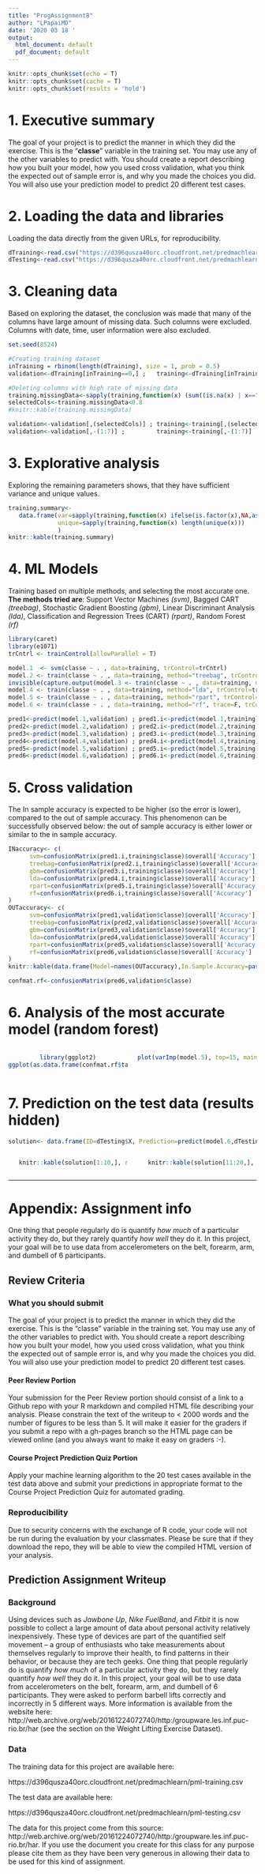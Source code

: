 ```yaml
---
title: "ProgAssignment8"
author: "LPapaiMD"
date: '2020 03 18 '
output:
  html_document: default
  pdf_document: default
---
```


```r
knitr::opts_chunk$set(echo = T)
knitr::opts_chunk$set(cache = T)
knitr::opts_chunk$set(results = 'hold')
```

# 1. Executive summary
The goal of your project is to predict the manner in which they did the exercise. This is the "**classe**" variable in the training set. You may use any of the other variables to predict with. You should create a report describing how you built your model, how you used cross validation, what you think the expected out of sample error is, and why you made the choices you did. You will also use your prediction model to predict 20 different test cases.

# 2. Loading the data and libraries
Loading the data directly from the given URLs, for reproducibility.
```r
dTraining<-read.csv("https://d396qusza40orc.cloudfront.net/predmachlearn/pml-training.csv")
dTesting<-read.csv("https://d396qusza40orc.cloudfront.net/predmachlearn/pml-testing.csv")
```

# 3. Cleaning data
Based on exploring the dataset, the conclusion was made that many of the columns have large amount of missing data. Such columns were excluded.  
Columns with date, time, user information were also excluded.

```r
set.seed(8524)

#Creating training dataset
inTraining = rbinom(length(dTraining), size = 1, prob = 0.5)
validation<-dTraining[inTraining==0,] ;   training<-dTraining[inTraining==1,]

#Deleting columns with high rate of missing data
training.missingData<-sapply(training,function(x) (sum((is.na(x) | x==""))/length(x)))
selectedCols<-training.missingData<0.8
#knitr::kable(training.missingData)

validation<-validation[,(selectedCols)] ; training<-training[,(selectedCols)]
validation<-validation[,-(1:7)] ;         training<-training[,-(1:7)]
```

# 3. Explorative analysis
Exploring the remaining parameters shows, that they have sufficient variance and unique values.
```r
training.summary<-
   data.frame(var=sapply(training,function(x) ifelse(is.factor(x),NA,as.character(var(x)))),
              unique=sapply(training,function(x) length(unique(x)))
              )
knitr::kable(training.summary)
```

# 4. ML Models
Training based on multiple methods, and selecting the most accurate one.  
**The methods tried are**: Support Vector Machines *(svm)*, Bagged CART *(treebag)*, Stochastic Gradient Boosting *(gbm)*, Linear Discriminant Analysis *(lda)*, Classification and Regression Trees (CART) *(rpart)*, Random Forest *(rf)*

```r
library(caret)
library(e1071)
trCntrl <- trainControl(allowParallel = T)
```
```r
model.1  <- svm(classe ~ . , data=training, trControl=trCntrl)
model.2 <- train(classe ~ . , data=training, method="treebag", trControl=trCntrl)
invisible(capture.output(model.3 <- train(classe ~ . , data=training, method="gbm", trControl=trCntrl)))
model.4 <- train(classe ~ . , data=training, method="lda", trControl=trCntrl)
model.5 <- train(classe ~ . , data=training, method="rpart", trControl=trCntrl)
model.6 <- train(classe ~ . , data=training, method="rf", trace=F, trControl=trCntrl)
```
```r
pred1<-predict(model.1,validation) ; pred1.i<-predict(model.1,training) 
pred2<-predict(model.2,validation) ; pred2.i<-predict(model.2,training)
pred3<-predict(model.3,validation) ; pred3.i<-predict(model.3,training)
pred4<-predict(model.4,validation) ; pred4.i<-predict(model.4,training)
pred5<-predict(model.5,validation) ; pred5.i<-predict(model.5,training)
pred6<-predict(model.6,validation) ; pred6.i<-predict(model.6,training)
```


# 5. Cross validation
The In sample accuracy is expected to be higher (so the error is lower), compared to the out of sample accuracy. This phenomenon can be successfully observed below: the out of sample accuracy is either lower or similar to the in sample accuracy.
```r
INaccuracy<- c(
      svm=confusionMatrix(pred1.i,training$classe)$overall['Accuracy'],
      treebag=confusionMatrix(pred2.i,training$classe)$overall['Accuracy'],
      gbm=confusionMatrix(pred3.i,training$classe)$overall['Accuracy'],
      lda=confusionMatrix(pred4.i,training$classe)$overall['Accuracy'],
      rpart=confusionMatrix(pred5.i,training$classe)$overall['Accuracy'],
      rf=confusionMatrix(pred6.i,training$classe)$overall['Accuracy']
)
OUTaccuracy<- c(
      svm=confusionMatrix(pred1,validation$classe)$overall['Accuracy'],
      treebag=confusionMatrix(pred2,validation$classe)$overall['Accuracy'],
      gbm=confusionMatrix(pred3,validation$classe)$overall['Accuracy'],
      lda=confusionMatrix(pred4,validation$classe)$overall['Accuracy'],
      rpart=confusionMatrix(pred5,validation$classe)$overall['Accuracy'],
      rf=confusionMatrix(pred6,validation$classe)$overall['Accuracy']
)
knitr::kable(data.frame(Model=names(OUTaccuracy),In.Sample.Accuracy=paste0(round(INaccuracy*100,3),"%"),Out.of.Sample.Accuracy=paste0(round(OUTaccuracy*100,3),"%"), Out.of.Sample.Error=paste0(round((1-OUTaccuracy)*100,3),"%")))

confmat.rf<-confusionMatrix(pred6,validation$classe)

```

# 6. Analysis of the most accurate model (random forest)

:::::: {style="display:flex;"}
::: {style="width:48%; text-align:center;"}
```r
library(ggplot2)
ggplot(as.data.frame(confmat.rf$table),aes(x=Prediction,y=Reference, fill=Freq)) + geom_tile() + scale_fill_gradient(low="#ffffff",high="#001033") + ggtitle("Confusion matrix")
```
:::

::: {style="width:4%;"}
:::

::: {style="width:48%; text-align:center;"}
```r
plot(varImp(model.5), top=15, main="Most important variables")
```
:::
::::::

# 7. Prediction on the test data (results hidden)

```r
solution<- data.frame(ID=dTesting$X, Prediction=predict(model.6,dTesting))
```
:::::: {style="display:flex;"}
::: {style="width:48%;"}
```r
   knitr::kable(solution[1:10,], row.names = F)
```
:::

::: {style="width:4%;"}
:::

::: {style="width:48%;"}
```r
   knitr::kable(solution[11:20,], row.names = F)
```
:::
::::::

----------------------------------------------

# Appendix: Assignment info

One thing that people regularly do is quantify *how much* of a particular activity they do, but they rarely quantify *how well* they do it. In this project, your goal will be to use data from accelerometers on the belt, forearm, arm, and dumbell of 6 participants.

## Review Criteria

### What you should submit

The goal of your project is to predict the manner in which they did the exercise. This is the "classe" variable in the training set. You may use any of the other variables to predict with. You should create a report describing how you built your model, how you used cross validation, what you think the expected out of sample error is, and why you made the choices you did. You will also use your prediction model to predict 20 different test cases.

#### Peer Review Portion

Your submission for the Peer Review portion should consist of a link to a Github repo with your R markdown and compiled HTML file describing your analysis. Please constrain the text of the writeup to < 2000 words and the number of figures to be less than 5. It will make it easier for the graders if you submit a repo with a gh-pages branch so the HTML page can be viewed online (and you always want to make it easy on graders :-).

#### Course Project Prediction Quiz Portion

Apply your machine learning algorithm to the 20 test cases available in the test data above and submit your predictions in appropriate format to the Course Project Prediction Quiz for automated grading.

### Reproducibility

Due to security concerns with the exchange of R code, your code will not be run during the evaluation by your classmates. Please be sure that if they download the repo, they will be able to view the compiled HTML version of your analysis.

## Prediction Assignment Writeup

### Background

Using devices such as *Jawbone Up*, *Nike FuelBand*, and *Fitbit* it is now possible to collect a large amount of data about personal activity relatively inexpensively. These type of devices are part of the quantified self movement – a group of enthusiasts who take measurements about themselves regularly to improve their health, to find patterns in their behavior, or because they are tech geeks. One thing that people regularly do is quantify *how much* of a particular activity they do, but they rarely quantify *how well* they do it. In this project, your goal will be to use data from accelerometers on the belt, forearm, arm, and dumbell of 6 participants. They were asked to perform barbell lifts correctly and incorrectly in 5 different ways. More information is available from the website here: http://web.archive.org/web/20161224072740/http:/groupware.les.inf.puc-rio.br/har (see the section on the Weight Lifting Exercise Dataset).

### Data

The training data for this project are available here:

https://d396qusza40orc.cloudfront.net/predmachlearn/pml-training.csv

The test data are available here:

https://d396qusza40orc.cloudfront.net/predmachlearn/pml-testing.csv

The data for this project come from this source: http://web.archive.org/web/20161224072740/http:/groupware.les.inf.puc-rio.br/har. If you use the document you create for this class for any purpose please cite them as they have been very generous in allowing their data to be used for this kind of assignment.